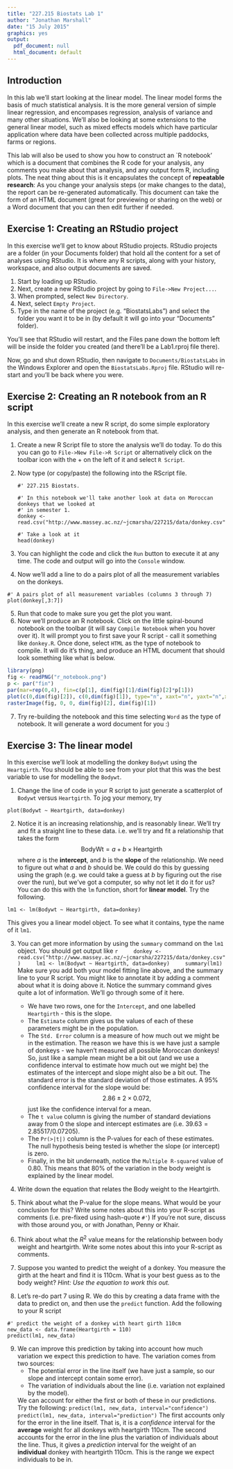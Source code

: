 ```yaml
---
title: "227.215 Biostats Lab 1"
author: "Jonathan Marshall"
date: "15 July 2015"
graphics: yes
output:
  pdf_document: null
  html_document: default
---
```


## Introduction ##

In this lab we'll start looking at the linear model. The linear model forms the basis of much statistical analysis. It is the more general version of simple linear regression, and encompases regression, analysis of variance and many other situations. We'll also be looking at some extensions to the general linear model, such as mixed effects models which have particular application where data have been collected across multiple paddocks, farms or regions.

This lab will also be used to show you how to construct an `R notebook' which is a document that combines the R code for your analysis, any comments you make about that analysis, and any output form R, including plots. The neat thing about this is it encapsulates the concept of **repeatable research**: As you change your analysis steps (or make changes to the data), the report can be re-generated automatically. This document can take the form of an HTML document (great for previewing or sharing on the web) or a Word document that you can then edit further if needed.

## Exercise 1: Creating an RStudio project ##

In this exercise we'll get to know about RStudio projects. RStudio projects are a folder (in your Documents folder) that hold all the content for a set of analyses using RStudio. It is where any R scripts, along with your history, workspace, and also output documents are saved.

1. Start by loading up RStudio.
2. Next, create a new RStudio project by going to `File->New Project...`.
3. When prompted, select `New Directory`.
4. Next, select `Empty Project`.
5. Type in the name of the project (e.g. "BiostatsLabs") and select the folder you want it to be in (by default it will go into your "Documents" folder).

You'll see that RStudio will restart, and the Files pane down the bottom left will be inside the folder you created (and there'll be a Lab1.rproj file there).

Now, go and shut down RStudio, then navigate to `Documents/BiostatsLabs` in the Windows Explorer and open the `BiostatsLabs.Rproj` file. RStudio will re-start and you'll be back where you were.

## Exercise 2: Creating an R notebook from an R script ##

In this exercise we'll create a new R script, do some simple exploratory analysis, and then generate an R notebook from that.

1. Create a new R Script file to store the analysis we'll do today. To do this you can go to `File->New File->R Script` or alternatively click on the toolbar icon with the + on the left of it and select `R Script`.

2. Now type (or copy/paste) the following into the RScript file.

    ```
    #' 227.215 Biostats.
    
    #' In this notebook we'll take another look at data on Moroccan donkeys that we looked at
    #' in semester 1.
    donkey <- read.csv("http://www.massey.ac.nz/~jcmarsha/227215/data/donkey.csv")
    
    #' Take a look at it
    head(donkey)
    ```

3. You can highlight the code and click the `Run` button to execute it at any time. The code and output will go into the `Console` window.
4. Now we'll add a line to do a pairs plot of all the measurement variables on the donkeys.
```
#' A pairs plot of all measurement variables (columns 3 through 7)
plot(donkey[,3:7])
```

5. Run that code to make sure you get the plot you want.
6. Now we'll produce an R notebook. Click on the little spiral-bound notebook on the toolbar (it will say `Compile Notebook` when you hover over it). It will prompt you to first save your R script - call it something like `donkey.R`. Once done, select `HTML` as the type of notebook to compile. It will do it's thing, and produce an HTML document that should look something like what is below.

```r
library(png)
fig <- readPNG("r_notebook.png")
p <- par("fin")
par(mar=rep(0,4), fin=c(p[1], dim(fig)[1]/dim(fig)[2]*p[1]))
plot(c(0,dim(fig)[2]), c(0,dim(fig)[1]), type="n", xaxt="n", yaxt="n",xlab="", ylab="", xaxs="i", yaxs="i")
rasterImage(fig, 0, 0, dim(fig)[2], dim(fig)[1])
```

7. Try re-building the notebook and this time selecting `Word` as the type of notebook. It will generate a word document for you :)

## Exercise 3: The linear model ##

In this exercise we'll look at modelling the donkey `Bodywt` using the `Heartgirth`. You should be able to see from your plot that this was the best variable to use for modelling the `Bodywt`.

1. Change the line of code in your R script to just generate a scatterplot of `Bodywt` versus `Heartgirth`. To jog your memory, try
```
plot(Bodywt ~ Heartgirth, data=donkey)
```
  
2. Notice it is an increasing relationship, and is reasonably linear. We'll try and fit a straight line to these data. i.e. we'll try and fit a relationship that takes the form
  $$
  \mathsf{BodyWt} = a + b \times \mathsf{Heartgirth}
  $$
where $a$ is the **intercept**, and $b$ is the **slope** of the relationship. We need to figure out what $a$ and $b$ should be. We could do this by guessing using the graph (e.g. we could take a guess at $b$ by figuring out the rise over the run), but we've got a computer, so why not let it do it for us?  You can do this with the `lm` function, short for **linear model**. Try the following.
```
lm1 <- lm(Bodywt ~ Heartgirth, data=donkey)
```
This gives you a linear model object. To see what it contains, type the name of it `lm1`.

3. You can get more information by using the `summary` command on the `lm1` object. You should get output like
    ```r
    donkey <- read.csv("http://www.massey.ac.nz/~jcmarsha/227215/data/donkey.csv")
    lm1 <- lm(Bodywt ~ Heartgirth, data=donkey)
    summary(lm1)
    ```
    Make sure you add both your model fitting line above, and the summary line to your R script. You might like to annotate it by adding a comment about what it is doing above it.
    Notice the summary command gives quite a lot of information. We'll go through some of it here.
    * We have two rows, one for the `Intercept`, and one labelled `Heartgirth` - this is the slope.
    * The `Estimate` column gives us the values of each of these parameters might be in the population.
    * The `Std. Error` column is a measure of how much out we might be in the estimation. The reason we have this is we have just a sample of donkeys - we haven't measured all possible Moroccan donkeys! So, just like a sample mean might be a bit out (and we use a confidence interval to estimate how much out we might be) the estimates of the intercept and slope might also be a bit out. The standard error is the standard deviation of those estimates. A 95% confidence interval for the slope would be:
$$
2.86 \pm 2 \times 0.072,
$$
just like the confidence interval for a mean.
    * The `t value` column is giving the number of standard deviations away from 0 the slope and intercept estimates are (i.e. $39.63 = 2.85517 / 0.07205$).
    * The `Pr(>|t|)` column is the P-values for each of these estimates. The null hypothesis being tested is whether the slope (or intercept) is zero.
    * Finally, in the bit underneath, notice the `Multiple R-squared` value of 0.80. This means that 80% of the variation in the body weight is explained by the linear model.

4. Write down the equation that relates the Body weight to the Heartgirth.

5. Think about what the P-value for the slope means. What would be your conclusion for this? Write some notes about this into your R-script as comments (i.e. pre-fixed using hash-quote `#' `) If you're not sure, discuss with those around you, or with Jonathan, Penny or Khair.

6. Think about what the $R^2$ value means for the relationship between body weight and heartgirth. Write some notes about this into your R-script as comments.

7. Suppose you wanted to predict the weight of a donkey. You measure the girth at the heart and find it is 110cm. What is your best guess as to the body weight?  *Hint: Use the equation to work this out.*

8. Let's re-do part 7 using R. We do this by creating a data frame with the data to predict on, and then use the `predict` function. Add the following to your R script
```
#' predict the weight of a donkey with heart girth 110cm
new_data <- data.frame(Heartgirth = 110)
predict(lm1, new_data)
```
9. We can improve this prediction by taking into account how much variation we expect this prediction to have. The variation comes from two sources:
    * The potential error in the line itself (we have just a sample, so our slope and intercept contain some error).
    * The variation of individuals about the line (i.e. variation not explained by the model).

    We can account for either the first or both of these in our predictions. Try the following:
    ```
    predict(lm1, new_data, interval="confidence")
    predict(lm1, new_data, interval="prediction")
    ```
    The first accounts only for the error in the line itself. That is, it is a *confidence* interval for the **average** weight for all donkeys with heartgirth 110cm.  The second accounts for the error in the line plus the variation of individuals about the line. Thus, it gives a *prediction* interval for the weight of an **individual** donkey with heartgirth 110cm. This is the range we expect individuals to be in.